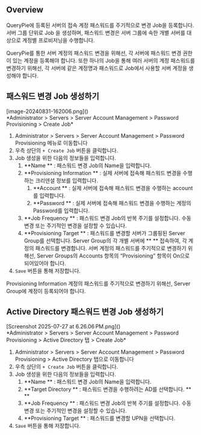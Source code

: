 
## Overview

QueryPie에 등록된 서버의 접속 계정 패스워드를 주기적으로 변경 Job을 등록합니다. 서버 그룹 단위로 Job 을 생성하며, 패스워드 변경은 서버 그룹에 속한 개별 서버를 대상으로 계정별 프로비저닝을 수행합니다.

<Callout type="info">
QueryPie를 통한 서버 계정의 패스워드 변경을 위해선, 각 서버에 패스워드 변경 권한이 있는 계정을 등록해야 합니다. 또한 하나의 Job을 통해 여러 서버의 계정 패스워드를 변경하기 위해선, 각 서버에 같은 계정명과 패스워드로 Job에서 사용할 서버 계정을 생성해야 합니다.
</Callout>


## 패스워드 변경 Job 생성하기

<p align="center">
<div>[image-20240831-162006.png]()</div>
*Administrator &gt; Servers &gt; Server Account Management &gt; Password Provisioning &gt; Create Job*
</p>

1. Administrator &gt; Servers &gt; Server Account Management &gt; Password Provisioning 메뉴로 이동합니다
2. 우측 상단의 `+ Create Job` 버튼을 클릭합니다.
3. Job 생성을 위한 다음의 정보들을 입력합니다.
    1.  **Name ** : 패스워드 변경 Job의 Name을 입력합니다.
    2.  **Provisioning Information ** : 실제 서버에 접속해 패스워드 변경을 수행하는 크리덴셜 정보를 입력합니다.
        1.  **Account ** : 실제 서버에 접속해 패스워드 변경을 수행하는 account를 입력합니다.
        2.  **Password ** : 실제 서버에 접속해 패스워드 변경을 수행하는 계정의 Password를 입력합니다.
    3.  **Job Frequency ** : 패스워드 변경 Job의 반복 주기를 설정합니다. 수동 변경 또는 주기적인 변경을 설정할 수 있습니다.
    4.  **Provisioning Target ** : 패스워드를 변경할 서버가 그룹핑된 Server Group를 선택합니다. Server Group의 각 개별 서버에 ** ** 접속하여, 각 계정의 패스워드를 변경합니다. 서버 계정의 패스워드를 주기적으로 변경하기 위해선, Server Groups의 Accounts 항목의 “Provisioning” 항목이 On으로 되어있어야 합니다.
4. `Save` 버튼을 통해 저장합니다.

<Callout type="info">
Provisioning Information 계정의 패스워드를 주기적으로 변경하기 위해선, Server Group에 계정이 등록되어야 합니다.
</Callout>


## Active Directory 패스워드 변경 Job 생성하기

<p align="center">
<div>[Screenshot 2025-07-27 at 6.26.06 PM.png]()</div>
*Administrator &gt; Servers &gt; Server Account Management &gt; Password Provisioning &gt; Active Directory 탭 &gt; Create Job*
</p>

1. Administrator &gt; Servers &gt; Server Account Management &gt; Password Provisioning &gt; Active Directory 탭으로 이동합니다
2. 우측 상단의 `+ Create Job` 버튼을 클릭합니다.
3. Job 생성을 위한 다음의 정보들을 입력합니다.
    1.  **Name ** : 패스워드 변경 Job의 Name을 입력합니다.
    2.  **Target Directory ** : 패스워드 변경을 수행하려는 AD를 선택합니다.  ** ** 
    3.  **Job Frequency ** : 패스워드 변경 Job의 반복 주기를 설정합니다. 수동 변경 또는 주기적인 변경을 설정할 수 있습니다.
    4.  **Provisioning Target ** : 패스워드를 변경할 UPN을 선택합니다. 
4. `Save` 버튼을 통해 저장합니다.


